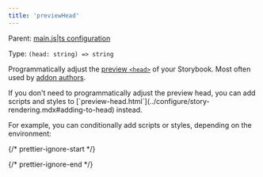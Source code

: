 ```yaml
---
title: 'previewHead'
---
```


Parent: [main.js|ts configuration](./main-config.mdx)

Type: `(head: string) => string`

Programmatically adjust the [preview `<head>`](../configure/story-rendering.mdx#adding-to-head) of your Storybook. Most often used by [addon authors](../addons/writing-presets.mdx#ui-configuration).

<Callout variant="info" icon="💡">
  If you don't need to programmatically adjust the preview head, you can add scripts and styles to [`preview-head.html`](../configure/story-rendering.mdx#adding-to-head) instead.
</Callout>

For example, you can conditionally add scripts or styles, depending on the environment:

{/* prettier-ignore-start */}

<CodeSnippets path="main-config-preview-head.md" />

{/* prettier-ignore-end */}
